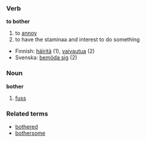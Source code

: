 ===Verb===
'''to bother'''

# to [[annoy]]
# to have the staminaa and interest to do something

*Finnish: [[häiritä]] (1), [[vaivautua]] (2)
*Svenska: [[bemöda sig]] (2)

===Noun===
'''bother'''

# [[fuss]]

===Related terms===
*[[bothered]]
*[[bothersome]]